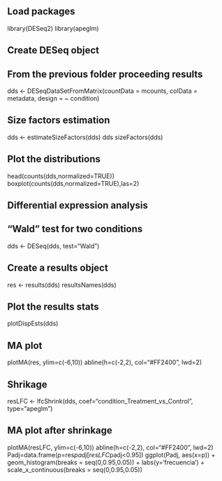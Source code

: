 ## Load packages

library(DESeq2)
library(apeglm)

## Create DESeq object
## From the previous folder proceeding results
dds <- DESeqDataSetFromMatrix(countData = mcounts, colData = metadata, design = ~ condition)

## Size factors estimation
dds <- estimateSizeFactors(dds)
dds
sizeFactors(dds)

## Plot the distributions
head(counts(dds,normalized=TRUE))
boxplot(counts(dds,normalized=TRUE),las=2)

## Differential expression analysis

## "Wald" test for two conditions
dds <- DESeq(dds, test="Wald")

## Create a results object
res <- results(dds)
resultsNames(dds)

## Plot the results stats
plotDispEsts(dds)

## MA plot
plotMA(res, ylim=c(-6,10))
abline(h=c(-2,2), col="#FF2400", lwd=2)

## Shrikage
resLFC <- lfcShrink(dds, coef="condition_Treatment_vs_Control", type="apeglm")

## MA plot after shrinkage
plotMA(resLFC, ylim=c(-6,10))
abline(h=c(-2,2), col="#FF2400", lwd=2)
Padj=data.frame(p=res$padj[resLFC$padj<0.95])
ggplot(Padj, aes(x=p)) + geom_histogram(breaks = seq(0,0.95,0.05)) +
  labs(y='frecuencia') + scale_x_continuous(breaks = seq(0,0.95,0.05))
